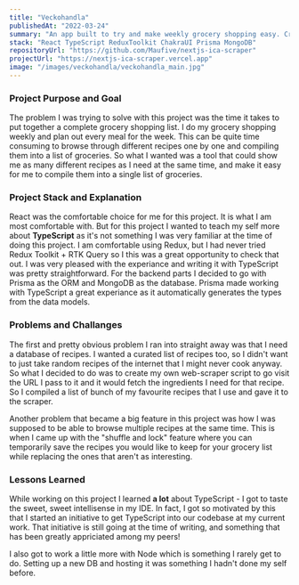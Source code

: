 ```yaml
---
title: "Veckohandla"
publishedAt: "2022-03-24"
summary: "An app built to try and make weekly grocery shopping easy. Create a ready-to-go shopping list of groceries in just a matter of seconds!"
stack: "React TypeScript ReduxToolkit ChakraUI Prisma MongoDB"
repositoryUrl: "https://github.com/Maufive/nextjs-ica-scraper"
projectUrl: "https://nextjs-ica-scraper.vercel.app"
image: "/images/veckohandla/veckohandla_main.jpg"
---
```


<BlurImage alt="Project Image" src="/images/veckohandla/veckohandla1.png" />

### Project Purpose and Goal

The problem I was trying to solve with this project was the time it takes to put together a complete grocery shopping list. I do my grocery shopping weekly and plan out every meal for the week. This can be quite time consuming to browse through different recipes one by one and compiling them into a list of groceries. So what I wanted was a tool that could show me as many different recipes as I need at the same time, and make it easy for me to compile them into a single list of groceries.

### Project Stack and Explanation

React was the comfortable choice for me for this project. It is what I am most comfortable with. But for this project I wanted to teach my self more about **TypeScript** as it's not something I was very familiar at the time of doing this project. I am comfortable using Redux, but I had never tried Redux Toolkit + RTK Query so I this was a great opportunity to check that out. I was very pleased with the experiance and writing it with TypeScript was pretty straightforward. For the backend parts I decided to go with Prisma as the ORM and MongoDB as the database. Prisma made working with TypeScript a great experiance as it automatically generates the types from the data models.

### Problems and Challanges

The first and pretty obvious problem I ran into straight away was that I need a database of recipes. I wanted a curated list of recipes too, so I didn't want to just take random recipes of the internet that I might never cook anyway. So what I decided to do was to create my own web-scraper script to go visit the URL I pass to it and it would fetch the ingredients I need for that recipe. So I compiled a list of bunch of my favourite recipes that I use and gave it to the scraper.

Another problem that became a big feature in this project was how I was supposed to be able to browse multiple recipes at the same time. This is when I came up with the "shuffle and lock" feature where you can temporarily save the recipes you would like to keep for your grocery list while replacing the ones that aren't as interesting.

### Lessons Learned

While working on this project I learned **a lot** about TypeScript - I got to taste the sweet, sweet intellisense in my IDE. In fact, I got so motivated by this that I started an initiative to get TypeScript into our codebase at my current work. That initiative is still going at the time of writing, and something that has been greatly appriciated among my peers!

I also got to work a little more with Node which is something I rarely get to do. Setting up a new DB and hosting it was something I hadn't done my self before.
